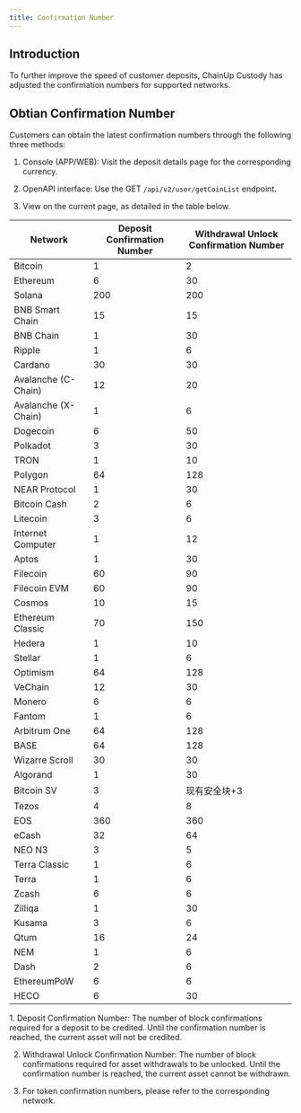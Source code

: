 ---
title: Confirmation Number
---

## Introduction

To further improve the speed of customer deposits, ChainUp Custody has adjusted the confirmation numbers for supported networks.

## Obtian Confirmation Number

Customers can obtain the latest confirmation numbers through the following three methods:

1. Console (APP/WEB): Visit the deposit details page for the corresponding currency.

2. OpenAPI interface: Use the GET `/api/v2/user/getCoinList` endpoint.

3. View on the current page, as detailed in the table below.


|Network|Deposit Confirmation Number	|Withdrawal Unlock Confirmation Number |
|----|---------|--------|
|Bitcoin	           | 1	    |   2|
|Ethereum	           |   6    |   	30|
|Solana	               | 200    |   	200|
|BNB Smart Chain	   | 15	    |   15|
|BNB Chain	           | 1	    |   30|
|Ripple	               | 1	    |   6|
|Cardano	           | 30	    |   30|
|Avalanche (C-Chain)|	12	    |   20|
|Avalanche (X-Chain)|	1	    |   6|
|Dogecoin	           | 6	    |   50|
|Polkadot	           | 3	    |   30|
|TRON	               | 1	    |   10|
|Polygon	           | 64	    |   128|
|NEAR Protocol	       | 1	    |   30|
|Bitcoin Cash	       | 2	    |   6|
|Litecoin	           | 3	    |   6|
|Internet Computer	   | 1	    |   12|
|Aptos	               | 1	    |   30|
|Filecoin	           | 60	    |   90|
|Filecoin EVM	       | 60	    |   90|
|Cosmos	               | 10	    |   15|
|Ethereum Classic   |	70	    |   150|
|Hedera	               | 1	    |   10|
|Stellar	           | 1	    |   6|
|Optimism	           | 64	    |   128|
|VeChain	           | 12	    |   30|
|Monero	               | 6	    |   6|
|Fantom	               | 1	    |   6|
|Arbitrum One       |	64	    |   128|
|BASE	               | 64	    |   128|
|Wizarre Scroll	       | 30	    |   30|
|Algorand	           | 1	    |   30|
|Bitcoin SV         |	3	    |   现有安全块+3|
|Tezos	               | 4	    |   8|
|EOS	               | 360    |   	360|
|eCash	               | 32	    |   64|
|NEO N3	               | 3	    |   5|
|Terra Classic	       | 1	    |   6|
|Terra	               | 1	    |   6|
|Zcash	               | 6	    |   6|
|Zilliqa	           | 1	    |   30|
|Kusama	               | 3	    |   6|
|Qtum	               | 16	    |   24|
|NEM	               | 1	    |   6|
|Dash	               | 2	    |   6|
|EthereumPoW	       | 6	    |   6|
|HECO	               | 6	    |   30|


<Note>
1. Deposit Confirmation Number: The number of block confirmations required for a deposit to be credited. Until the confirmation number is reached, the current asset will not be credited.

2. Withdrawal Unlock Confirmation Number: The number of block confirmations required for asset withdrawals to be unlocked. Until the confirmation number is reached, the current asset cannot be withdrawn.

3. For token confirmation numbers, please refer to the corresponding network.
</Note>